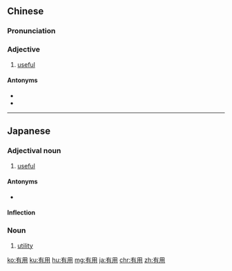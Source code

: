 ==Chinese==
{{zh-forms}}

===Pronunciation===
{{zh-pron
|m=yǒuyòng
|c=jau5 jung6
|h=pfs=yû-yung
|mn=xm,qz,zz:iú-iōng/xm:ū-ēng/qz:ǔ-ēng/zz:ū-iōng
|mn-t=u6 êng7
|cat=a
}}

===Adjective===
{{zh-adj}}

# [[useful]]

====Antonyms====
* {{zh-l|沒用}}
* {{zh-l|無用}}

{{zh-cat|Elementary}}

----

==Japanese==
{{ja-kanjitab|ゆう|よう|yomi=on}}

===Adjectival noun===
{{ja-adj|infl=na|ゆうよう}}

# [[useful]]

====Antonyms====
* {{ja-r|無用|むよう}}

====Inflection====
{{ja-na|ゆうよう}}

===Noun===
{{ja-noun|ゆうよう}}

# [[utility]]

[[ko:有用]]
[[ku:有用]]
[[hu:有用]]
[[mg:有用]]
[[ja:有用]]
[[chr:有用]]
[[zh:有用]]